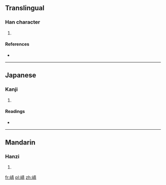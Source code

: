 ==Translingual==

===Han character===
{{Han char|rn=46|rad=山|as=08|sn=11|four=2572<sub>1</sub>|canj=山手一月 (UQMB)}}

# {{defn|Han|sort=山08}}

====References====
* {{Han ref|kx=0314.250|dkj=08196|dj=0615.120|hdz=10777.010|uh=5D1D|ud=23837|bh=D4F6|bd=54518}}

----

==Japanese==

===Kanji===
{{ja-kanji|grade=|rs=山08}}

# {{defn|Japanese|sort=山08}}

====Readings====
* {{ja-readings|on=[[さう]] (sau), [[じゃう]] (jau)|kun=}}

----

==Mandarin==

===Hanzi===
{{cmn-hanzi|pin=[[zhēng]] ([[zheng1]])|wg=cheng<sup>1</sup>}}

# {{defn|Mandarin|sort=山08}}

[[fr:崝]]
[[pl:崝]]
[[zh:崝]]